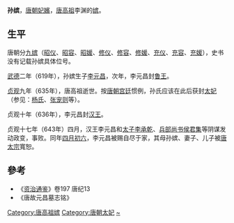 '''孙嫔'''，[[唐朝|唐朝]][[妃嬪|妃嬪]]，[[唐高祖|唐高祖]]李渊的[[嫔|嫔]]。

==生平==

唐朝分[[九嫔|九嫔]]（[[昭仪|昭仪]]、[[昭容|昭容]]、[[昭媛|昭媛]]、[[修仪|修仪]]、[[修容_(稱號)|修容]]、[[修媛|修媛]]、[[充仪|充仪]]、[[充容|充容]]、[[充媛|充媛]]），史书没有记载孙嫔具体位号。

[[武德|武德]]二年（619年），孙嫔生子[[李元昌|李元昌]]，次年，李元昌封[[鲁王|鲁王]]。

[[貞觀_(唐朝)|贞观]]九年（635年），唐高祖逝世。按[[唐朝宫廷|唐朝宫廷]]惯例，孙氏应该在此后获封[[太妃|太妃]]（参见：[[杨氏_(江国太妃)|杨氏]]、[[张宠则|张宠则]]等）。

贞观十年（636年），李元昌封[[汉王|汉王]]。

贞观十七年（643年）四月，汉王李元昌和[[太子|太子]][[李承乾|李承乾]]、[[兵部尚书|兵部尚书]][[侯君集|侯君集]]等阴谋发动政变，事败。同年[[四月初六|四月初六]]，李元昌被赐自尽于家，其母孙嫔、妻子、儿子被[[唐太宗|唐太宗]]寬恕。

==參考==
* 《[[资治通鉴|资治通鉴]]》卷197 唐纪13
*《唐故元昌墓志铭》

{{DEFAULTSORT:S}}
[[Category:唐高祖嫔|Category:唐高祖嫔]]
[[Category:唐朝太妃|Category:唐朝太妃]]
[[Category:孙姓|~]]